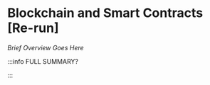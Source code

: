 # Blockchain and Smart Contracts [Re-run]

_Brief Overview Goes Here_


<DocCardList />

:::info FULL SUMMARY?

<QuestButton
  text="Go To Campaign Page"
  link="https://app.stackup.dev/campaign_page/blockchain-and-smart-contracts-[re-run]"
/>

:::
